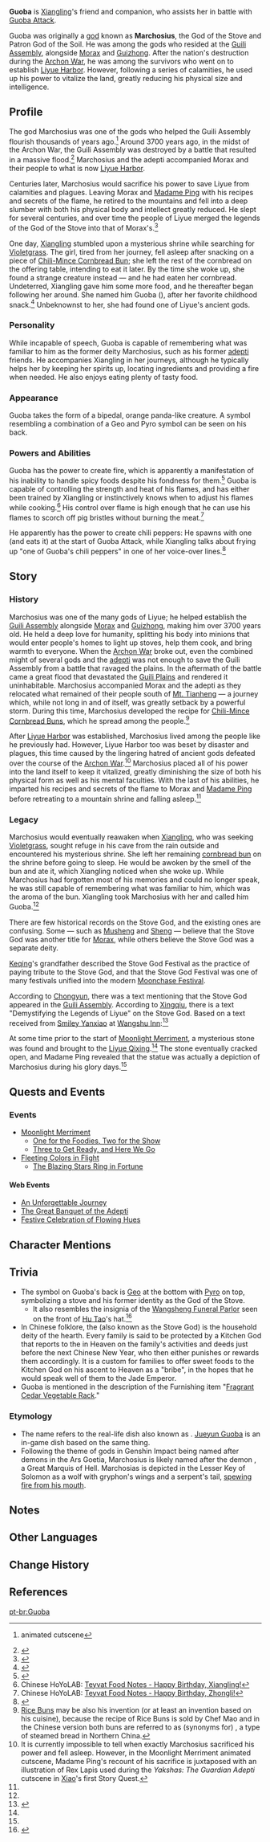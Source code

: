 {{About|the character|[[Xiangling]]'s [[Elemental Skill]]|Guoba Attack}}
{{CharacterTabs}}
{{Character Infobox
|image            = <gallery>
NPC Guoba Portrait.png|As Guoba
NPC Marchosius.png|As Marchosius
</gallery>
|type             = NPC
|element          = Pyro
|element2         = Geo
|elementNote2     = formerly
|region           = Liyue
|realname         = Marchosius
|affiliation      = Gods
|affiliation2     = Guili Assembly
|affiliation3     = Adepti
|affiliation4     = Wanmin Restaurant
<!--|chineseName      = <u>Marchosius</u>: {{Lang|mini=1|zh=马科修斯|zh_rm=Mǎkēxiūsī}}<br /><u>Stove God</u>: {{Lang|mini=1|zh=灶神|zh_rm=Zàoshén|zh_tl={{w|Wok#Wok stoves|Stove}} God}}<br /><u>God of the Stove</u>:  {{Lang|mini=1|zh=炉灶之魔神|zh_rm=Lúzào zhī {{subst:uc:m}}óshén|zh_tl=Demon God of the Stove}}
|japaneseName     = <u>Marchosius</u>: {{Lang|mini=1|ja=マルコシアス|ja_rm=Marukoshiasu}}<br /><u>Stove God</u>: {{Lang|mini=1|ja={{Rubi|竈|かまど|神|がみ}}|ja_rm=Kamado-gami|ja_tl={{w|Kamado|Stove}} God}}<br /><u>God of the Stove</u>: {{Lang|mini=1|ja={{Rubi|竈|かまど|の|&nbsp;|魔|ま|神|じん}}|ja_rm=Kamado no Majin|ja_tl=Demon God of the Stove}}
|koreanName       = <u>Marchosius</u>: {{Lang|mini=1|ko=마르코시우스|ko_rm=Mareukosiuseu}}<br /><u>Stove God</u>: {{Lang|mini=1|ko={{tt|조왕신|竈王神}}|ko_rm=Jowangsin|ko_tl=Stove God-King}}<br /><u>God of the Stove</u>: {{Lang|mini=1|ko=부뚜막의 {{tt|마신|魔神}}|ko_rm=Buttumag-ui Masin|ko_tl=Demon God of the {{w|Buttumak|Stove}}}}-->
|title            = God of the Stove
|title2           = Stove God
|title3           = Patron God of the Soil
}}
'''Guoba''' {{Lang|zh=锅巴|zh_rm=Guōba}} is [[Xiangling]]'s friend and companion, who assists her in battle with [[Guoba Attack]].

Guoba was originally a [[god]] known as '''Marchosius''', the God of the Stove and Patron God of the Soil. He was among the gods who resided at the [[Guili Assembly]], alongside [[Morax]] and [[Guizhong]]. After the nation's destruction during the [[Archon War]], he was among the survivors who went on to establish [[Liyue Harbor]]. However, following a series of calamities, he used up his power to vitalize the land, greatly reducing his physical size and intelligence.

==Profile==
The god Marchosius was one of the gods who helped the Guili Assembly flourish thousands of years ago.<ref name="MoonMerry2">{{Ref/Quest|Three to Get Ready, and Here We Go}} animated cutscene</ref> Around 3700 years ago, in the midst of the Archon War, the Guili Assembly was destroyed by a battle that resulted in a massive flood.<ref>{{Ref/Book|Stone Tablet Compilations: Vol. I}}</ref> Marchosius and the adepti accompanied Morax and their people to what is now [[Liyue Harbor]].

Centuries later, Marchosius would sacrifice his power to save Liyue from calamities and plagues. Leaving Morax and [[Madame Ping]] with his recipes and secrets of the flame, he retired to the mountains and fell into a deep slumber with both his physical body and intellect greatly reduced. He slept for several centuries, and over time the people of Liyue merged the legends of the God of the Stove into that of Morax's.<ref>{{Ref/Item|Legend of the Geo Archon: God of the Stove}}</ref>

One day, [[Xiangling]] stumbled upon a mysterious shrine while searching for [[Violetgrass]]. The girl, tired from her journey, fell asleep after snacking on a piece of [[Chili-Mince Cornbread Buns|Chili-Mince Cornbread Bun]]; she left the rest of the cornbread on the offering table, intending to eat it later. By the time she woke up, she found a strange creature instead &mdash; and he had eaten her cornbread. Undeterred, Xiangling gave him some more food, and he thereafter began following her around. She named him Guoba ({{w|scorched rice}}), after her favorite childhood snack.<ref name="ReferenceA">{{Ref/CS|Xiangling|4}}</ref> Unbeknownst to her, she had found one of Liyue's ancient gods.

===Personality===
While incapable of speech, Guoba is capable of remembering what was familiar to him as the former deity Marchosius, such as his former [[adepti]] friends. He accompanies Xiangling in her journeys, although he typically helps her by keeping her spirits up, locating ingredients and providing a fire when needed. He also enjoys eating plenty of tasty food.

===Appearance===
Guoba takes the form of a bipedal, orange panda-like creature. A symbol resembling a combination of a Geo and Pyro symbol can be seen on his back.

===Powers and Abilities===
Guoba has the power to create fire, which is apparently a manifestation of his inability to handle spicy foods despite his fondness for them.<ref>{{Ref/Weapon|Guoba Attack}}</ref> Guoba is capable of controlling the strength and heat of his flames, and has either been trained by Xiangling or instinctively knows when to adjust his flames while cooking.<ref>Chinese HoYoLAB: [https://ys.mihoyo.com/main/news/detail/11473 Teyvat Food Notes - Happy Birthday, Xiangling!]</ref> His control over flame is high enough that he can use his flames to scorch off pig bristles without burning the meat.<ref>Chinese HoYoLAB: [https://ys.mihoyo.com/main/news/detail/13126 Teyvat Food Notes - Happy Birthday, Zhongli!]</ref>

He apparently has the power to create chili peppers: He spawns with one (and eats it) at the start of Guoba Attack, while Xiangling talks about frying up "one of Guoba's chili peppers" in one of her voice-over lines.<ref>{{Ref/VO|Xiangling|More about Xiangling: III}}</ref>

==Story==
===History===
Marchosius was one of the many gods of Liyue; he helped establish the [[Guili Assembly]] alongside [[Morax]] and [[Guizhong]], making him over 3700 years old. He held a deep love for humanity, splitting his body into minions that would enter people's homes to light up stoves, help them cook, and bring warmth to everyone. When the [[Archon War]] broke out, even the combined might of several gods and the [[adepti]] was not enough to save the Guili Assembly from a battle that ravaged the plains. In the aftermath of the battle came a great flood that devastated the [[Guili Plains]] and rendered it uninhabitable. Marchosius accompanied Morax and the adepti as they relocated what remained of their people south of [[Mt. Tianheng]] &mdash; a journey which, while not long in and of itself, was greatly setback by a powerful storm. During this time, Marchosius developed the recipe for [[Chili-Mince Cornbread Buns]], which he spread among the people.<ref group="Note">[[Rice Buns]] may be also his invention (or at least an invention based on his cuisine), because the recipe of Rice Buns is sold by Chef Mao and in the Chinese version both buns are referred to as (synonyms for) ''{{w|wotou}}'', a type of steamed bread in Northern China.</ref>

After [[Liyue Harbor]] was established, Marchosius lived among the people like he previously had. However, Liyue Harbor too was beset by disaster and plagues, this time caused by the lingering hatred of ancient gods defeated over the course of the [[Archon War]].<ref group="Note">It is currently impossible to tell when exactly Marchosius sacrificed his power and fell asleep. However, in the Moonlight Merriment animated cutscene, Madame Ping's recount of his sacrifice is juxtaposed with an illustration of Rex Lapis used during the ''Yakshas: The Guardian Adepti'' cutscene in [[Xiao]]'s first Story Quest.</ref> Marchosius placed all of his power into the land itself to keep it vitalized, greatly diminishing the size of both his physical form as well as his mental faculties. With the last of his abilities, he imparted his recipes and secrets of the flame to Morax and [[Madame Ping]] before retreating to a mountain shrine and falling asleep.<ref name="MoonMerry2" />

===Legacy===
Marchosius would eventually reawaken when [[Xiangling]], who was seeking [[Violetgrass]], sought refuge in his cave from the rain outside and encountered his mysterious shrine. She left her remaining [[Chili-Mince Cornbread Buns|cornbread bun]] on the shrine before going to sleep. He would be awoken by the smell of the bun and ate it, which Xiangling noticed when she woke up. While Marchosius had forgotten most of his memories and could no longer speak, he was still capable of remembering what was familiar to him, which was the aroma of the bun. Xiangling took Marchosius with her and called him Guoba.<ref name="ReferenceA"/>

There are few historical records on the Stove God, and the existing ones are confusing. Some &mdash; such as [[Musheng]] and [[Sheng]] &mdash; believe that the Stove God was another title for [[Morax]], while others believe the Stove God was a separate deity.

[[Keqing]]'s grandfather described the Stove God Festival as the practice of paying tribute to the Stove God, and that the Stove God Festival was one of many festivals unified into the modern [[Moonchase Festival]].

According to [[Chongyun]], there was a text mentioning that the Stove God appeared in the [[Guili Assembly]]. According to [[Xingqiu]], there is a text "Demystifying the Legends of Liyue" on the Stove God. Based on a text received from [[Smiley Yanxiao]] at [[Wangshu Inn]]:<ref name="MoonMerry1">{{Ref/Quest|One for the Foodies, Two for the Show}}</ref>

{{Quote|60 miles to the northwest is the [[Guili Assembly]]. Many were settled there, where they hunted in groups, farmed the land, and made their living from what the soil yielded. When the Stove God descended, one god became many, all of which were the height of children. As does a star when it descends into the world, so the Stove God went out among the common folk and taught them to create fire. With fire, the people at last learned to make hot food, and they dined on rice congee and cooked meat thereafter.}}

At some time prior to the start of [[Moonlight Merriment]], a mysterious stone was found and brought to the [[Liyue Qixing]].<ref name="MoonMerry1" /> The stone eventually cracked open, and Madame Ping revealed that the statue was actually a depiction of Marchosius during his glory days.<ref name="MoonMerry2" />

==Quests and Events==
===Events===
*[[Moonlight Merriment]]
**[[One for the Foodies, Two for the Show]]
**[[Three to Get Ready, and Here We Go]]
*[[Fleeting Colors in Flight]]
**[[The Blazing Stars Ring in Fortune]]
====Web Events====
*[[An Unforgettable Journey]]
*[[The Great Banquet of the Adepti]]
*[[Festive Celebration of Flowing Hues]]

==Character Mentions==
{{Character Mentions}}

==Trivia==
*The symbol on Guoba's back is [[Geo]] at the bottom with [[Pyro]] on top, symbolizing a stove and his former identity as the God of the Stove.
**It also resembles the insignia of the [[Wangsheng Funeral Parlor]] seen on the front of [[Hu Tao]]'s hat.<ref>{{Ref/CS|Hu Tao|Harmony Hexagram Hat}}</ref>
* In Chinese folklore, the {{w|Kitchen God}} (also known as the Stove God) is the household deity of the hearth. Every family is said to be protected by a Kitchen God that reports to the {{w|Jade Emperor}} in Heaven on the family's activities and deeds just before the next Chinese New Year, who then either punishes or rewards them accordingly. It is a custom for families to offer sweet foods to the Kitchen God on his ascent to Heaven as a "bribe", in the hopes that he would speak well of them to the Jade Emperor.
* Guoba is mentioned in the description of the Furnishing item "[[Fragrant Cedar Vegetable Rack]]."

===Etymology===
* The name {{Lang|Guoba|zh=锅巴|zh_rm=Guōba}} refers to the real-life dish also known as {{w|scorched rice}}. [[Jueyun Guoba]] is an in-game dish based on the same thing.
* Following the theme of gods in Genshin Impact being named after demons in the Ars Goetia, Marchosius is likely named after the demon {{w|Marchosias}}, a Great Marquis of Hell. Marchosias is depicted in the Lesser Key of Solomon as a wolf with gryphon's wings and a serpent's tail, [[Guoba Attack|spewing fire from his mouth]].

==Notes==
{{Reflist|note=1}}

==Other Languages==
{{Other Languages|default_hidden=1
|en      = Guoba
|zhs     = 锅巴
|zhs_rm  = Guōba
|zht     = 鍋巴
|zht_rm  = Guōba
<!-- |zh_tl   = Scorched Rice -->
|ja      = グゥオパァー
|ja_rm   = Gwuopaa
|ko      = 누룽지
|ko_rm   = Nurungji
<!-- |ko_tl   = Scorched Rice -->
|es      = Guoba
|fr      = Gooba
|ru      = Гоба
|th      = Guoba
|vi      = Guoba
|de      = Guoba
|id      = Guoba
|pt      = Guoba
}}

==Change History==
{{Change History|1.0}}

==References==
{{Reflist|2}}

[[pt-br:Guoba]]